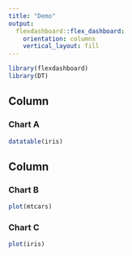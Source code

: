 ```yaml
---
title: "Demo"
output: 
  flexdashboard::flex_dashboard:
    orientation: columns
    vertical_layout: fill
---
```


```r
library(flexdashboard)
library(DT)
```

Column {data-width=650}
-----------------------------------------------------------------------

### Chart A

```r
datatable(iris)

```

Column {data-width=350}
-----------------------------------------------------------------------

### Chart B

```r
plot(mtcars)
```

### Chart C

```r

plot(iris)
```

